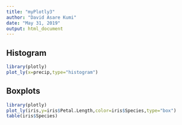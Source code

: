 ```yaml
---
title: "myPlotly3"
author: "David Asare Kumi"
date: "May 31, 2019"
output: html_document
---
```


## Histogram

```r
library(plotly)
plot_ly(x=precip,type="histogram")

```

## Boxplots

```r
library(plotly)
plot_ly(iris,y=iris$Petal.Length,color=iris$Species,type="box")
table(iris$Species)

```